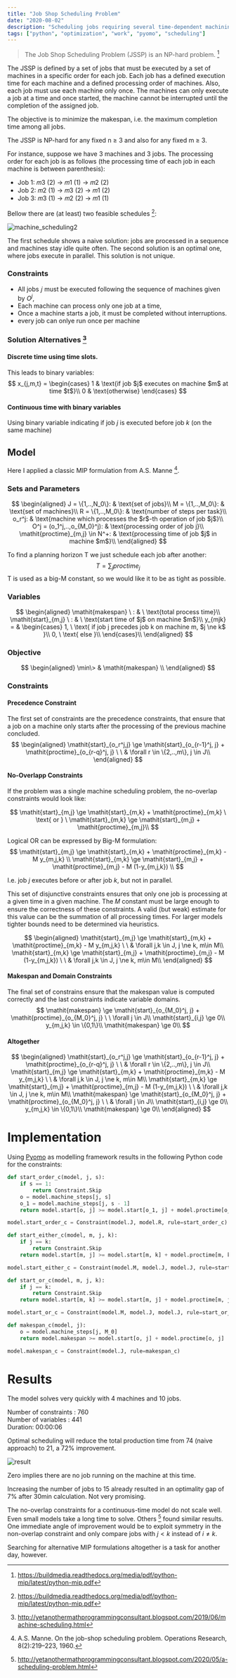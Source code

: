 ```yaml
---
title: "Job Shop Scheduling Problem"
date: "2020-08-02"
description: "Scheduling jobs requiring several time-dependent machining steps"
tags: ["python", "optimization", "work", "pyomo", "scheduling"]
---
```


> The Job Shop Scheduling Problem (JSSP) is an NP-hard problem. [^1]

The JSSP is defined by a set of jobs that must be executed by
a set of machines in a specific order for each job. Each job has a defined execution time for each machine and
a defined processing order of machines. Also, each job must use each machine only once.
The machines can only execute a job at a time and once started, the machine cannot be interrupted until the completion of the assigned job.

The objective is to minimize the makespan, i.e. the maximum completion time among all jobs.

The JSSP is NP-hard for any fixed n ≥ 3 and also for any fixed m ≥ 3.

For instance, suppose we have 3 machines and 3 jobs. The processing order for each job is as follows
(the processing time of each job in each machine is between parenthesis):
- Job 1: 𝑚3 (2) → 𝑚1 (1) → 𝑚2 (2)
- Job 2: 𝑚2 (1) → 𝑚3 (2) → 𝑚1 (2)
- Job 3: 𝑚3 (1) → 𝑚2 (2) → 𝑚1 (1)

Bellow there are (at least) two feasible schedules [^1]:

![machine_scheduling2](machine_scheduling2.png)

The first schedule shows a naive solution: jobs are processed in a sequence and machines stay idle quite
often. The second solution is an optimal one, where jobs execute in parallel. This solution is not unique.

### Constraints
- All jobs 𝑗 must be executed following the sequence of machines given by $O^j$,
- Each machine can process only one job at a time,
- Once a machine starts a job, it must be completed without interruptions.
- every job can onlye run once per machine

### Solution Alternatives [^4]
#### Discrete time using time slots. 
This leads to binary variables:
$$
x_{j,m,t} = 
\begin{cases} 1 & \text{if job $j$ executes on machine $m$ at time $t$}\\ 
0 & \text{otherwise}
\end{cases}
$$

#### Continuous time with binary variables
Using binary variable indicating if job  $j$ is executed before job  $k$ (on the same machine)

## Model
Here I applied a classic MIP formulation from A.S. Manne [^2].

### Sets and Parameters
$$
\begin{aligned}
J = \{1,..,N_0\}: & \text{set of jobs}\\
M = \{1,..,M_0\}: & \text{set of machines}\\
R = \{1,..,M_0\}: & \text{number of steps per task}\\
o_r^j: & \text{machine which processes the $r$-th operation of job $j$}\\
O^j = (o_1^j,..,o_{M_0}^j): & \text{processing order of job j}\\
\mathit{proctime}_{m,j} \in N^+: & \text{processing time of job $j$ in machine $m$}\\
\end{aligned}
$$

To find a planning horizon T we just schedule each job after another:
$$
T = \sum_j proctime_j
$$
T is used as a big-M constant, so we would like it to be as tight as possible. 

### Variables
$$
\begin{aligned}
\mathit{makespan} \ : & \ \text{total process time}\\
\mathit{start}_{m,j} \ : & \ \text{start time of $j$ on machine $m$}\\
y_{mjk} = &
\begin{cases}
1, \ \text{ if job j precedes job k on machine m, $j \ne k$ }\\
0, \ \text{ else }\\
\end{cases}\\
\end{aligned}
$$

### Objective
$$
\begin{aligned}
\min\> & \mathit{makespan} \\
\end{aligned}
$$

### Constraints
#### Precedence Constraint
The first set of constraints are the precedence constraints, that ensure that a job on a
machine only starts after the processing of the previous machine concluded.
$$
\begin{aligned}
\mathit{start}_{o_r^j,j} \ge \mathit{start}_{o_{r-1}^j, j} + \mathit{proctime}_{o_{r-q}^j, j} \ \ & \forall r \in \{2,..,m\}, j \in J\\
\end{aligned}
$$

#### No-Overlapp Constraints
If the problem was a single machine scheduling problem, the no-overlap constraints would look like:

$$
\mathit{start}_{m,j} \ge \mathit{start}_{m,k} + \mathit{proctime}_{m,k} \ \text{ or } \ \mathit{start}_{m,k} \ge \mathit{start}_{m,j} + \mathit{proctime}_{m,j}\\
$$

Logical OR can be expressed by Big-M formulation:
$$
\mathit{start}_{m,j} \ge \mathit{start}_{m,k} + \mathit{proctime}_{m,k} - M y_{m,j,k} \\
\mathit{start}_{m,k} \ge \mathit{start}_{m,j} + \mathit{proctime}_{m,j} - M (1-y_{m,j,k}) \\
$$

I.e. job  $j$ executes before or after job $k$, but not in parallel.

This set of disjunctive constraints ensures that only one job is processing at a given time in a given machine. The
𝑀 constant must be large enough to ensure the correctness of these constraints. A valid (but weak)
estimate for this value can be the summation of all processing times. For larger models
tighter bounds need to be determined via heuristics.

$$
\begin{aligned}
\mathit{start}_{m,j} \ge \mathit{start}_{m,k} + \mathit{proctime}_{m,k} - M y_{m,j,k} \ \ & \forall j,k \in J, j \ne k, m\in M\\
\mathit{start}_{m,k} \ge \mathit{start}_{m,j} + \mathit{proctime}_{m,j} - M (1-y_{m,j,k}) \ \ & \forall j,k \in J, j \ne k, m\in M\\
\end{aligned}
$$

#### Makespan and Domain Constraints
The final set of constrains ensure
that the makespan value is computed correctly and the last constraints indicate variable domains.
$$
\mathit{makespan} \ge \mathit{start}_{o_{M_0}^j, j} + \mathit{proctime}_{o_{M_0}^j, j} \ \ \forall j \in J\\
\mathit{start}_{i,j} \ge 0\\
y_{m,j,k} \in \{0,1\}\\
\mathit{makespan} \ge 0\\
$$

#### Altogether
$$
\begin{aligned}
\mathit{start}_{o_r^j,j} \ge \mathit{start}_{o_{r-1}^j, j} + \mathit{proctime}_{o_{r-q}^j, j} \ \ & \forall r \in \{2,..,m\}, j \in J\\
\mathit{start}_{m,j} \ge \mathit{start}_{m,k} + \mathit{proctime}_{m,k} - M y_{m,j,k} \ \ & \forall j,k \in J, j \ne k, m\in M\\
\mathit{start}_{m,k} \ge \mathit{start}_{m,j} + \mathit{proctime}_{m,j} - M (1-y_{m,j,k}) \ \ & \forall j,k \in J, j \ne k, m\in M\\
\mathit{makespan} \ge \mathit{start}_{o_{M_0}^j, j} + \mathit{proctime}_{o_{M_0}^j, j} \ \ & \forall j \in J\\
\mathit{start}_{i,j} \ge 0\\
y_{m,j,k} \in \{0,1\}\\
\mathit{makespan} \ge 0\\
\end{aligned}
$$

# Implementation
Using [Pyomo](http://www.pyomo.org/) as modelling framework results in the following Python code for the constraints:
```python
def start_order_c(model, j, s):
    if s == 1:
        return Constraint.Skip
    o = model.machine_steps[j, s]
    o_1 = model.machine_steps[j, s - 1]
    return model.start[o, j] >= model.start[o_1, j] + model.proctime[o_1, j]

model.start_order_c = Constraint(model.J, model.R, rule=start_order_c)

def start_either_c(model, m, j, k):
    if j == k:
        return Constraint.Skip
    return model.start[m, j] >= model.start[m, k] + model.proctime[m, k] - M * model.y[m, j, k]

model.start_either_c = Constraint(model.M, model.J, model.J, rule=start_either_c)

def start_or_c(model, m, j, k):
    if j == k:
        return Constraint.Skip
    return model.start[m, k] >= model.start[m, j] + model.proctime[m, j] - M * (1 - model.y[m, j, k])

model.start_or_c = Constraint(model.M, model.J, model.J, rule=start_or_c)

def makespan_c(model, j):
    o = model.machine_steps[j, M_0]
    return model.makespan >= model.start[o, j] + model.proctime[o, j]

model.makespan_c = Constraint(model.J, rule=makespan_c)
```

# Results
The model solves very quickly with 4 machines and 10 jobs. 

Number of constraints : 760  
Number of variables : 441  
Duration: 00:00:06  

Optimal scheduling will reduce the total production time from 74 (naive approach) to 21, a 72% improvement.

![result](result.png)

Zero implies there are no job running on the machine at this time.

Increasing the number of jobs to 15 already resulted in an optimality gap of 7% after 30min calculation. Not very promising.

The no-overlap constraints for a continuous-time model do not scale well. Even small models take a long time to
solve. Others [^3] found similar results. One immediate angle of improvement would be to exploit symmetry in the 
non-overlap constraint and only compare jobs with $j < k$ instead of $i \ne k$.

Searching for alternative MIP formulations altogether is a task for another day, however.


[^1]: https://buildmedia.readthedocs.org/media/pdf/python-mip/latest/python-mip.pdf
[^2]: A.S. Manne. On the job-shop scheduling problem. Operations Research, 8(2):219–223, 1960.
[^3]: http://yetanothermathprogrammingconsultant.blogspot.com/2020/05/a-scheduling-problem.html
[^4]: http://yetanothermathprogrammingconsultant.blogspot.com/2019/06/machine-scheduling.html

